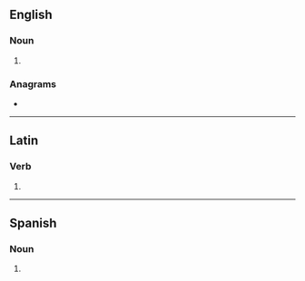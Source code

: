 {{also|sépias}}

==English==

===Noun===
{{head|en|noun plural form}}

# {{plural of|sepia|lang=en}}

===Anagrams===
* {{l|en|aspies}}

----

==Latin==

===Verb===
{{la-verb-form|sēpiās}}

# {{inflection of|sēpiō||2|s|pres|actv|subj|lang=la}}

----

==Spanish==

===Noun===
{{head|es|noun form}}

# {{plural of|sepia|lang=es}}
